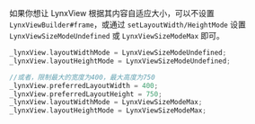 如果你想让 LynxView 根据其内容自适应大小，可以不设置 `LynxViewBuilder#frame`，或通过 `setLayoutWidth/HeightMode` 设置 `LynxViewSizeModeUndefined` 或 `LynxViewSizeModeMax` 即可。

```objective-c
_lynxView.layoutWidthMode = LynxViewSizeModeUndefined;
_lynxView.layoutHeightMode = LynxViewSizeModeUndefined;

//或者，限制最大的宽度为400，最大高度为750
_lynxView.preferredLayoutWidth = 400;
_lynxView.preferredLayoutHeight = 750;
_lynxView.layoutWidthMode = LynxViewSizeModeMax;
_lynxView.layoutHeightMode = LynxViewSizeModeMax;
```
